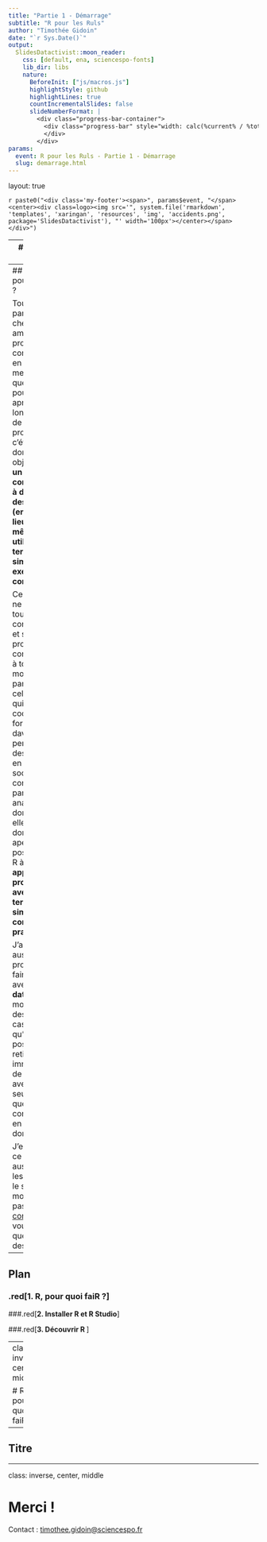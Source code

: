 ```yaml
---
title: "Partie 1 - Démarrage"
subtitle: "R pour les Ruls"
author: "Timothée Gidoin"
date: "`r Sys.Date()`"
output:
  SlidesDatactivist::moon_reader:
    css: [default, ena, sciencespo-fonts]
    lib_dir: libs
    nature:
      BeforeInit: ["js/macros.js"]
      highlightStyle: github
      highlightLines: true
      countIncrementalSlides: false
      slideNumberFormat: |
        <div class="progress-bar-container">
          <div class="progress-bar" style="width: calc(%current% / %total% * 100%);">
          </div>
        </div>
params:
  event: R pour les Ruls - Partie 1 - Démarrage
  slug: demarrage.html
---
```


layout: true

<style>
.remark-slide-number {
  position: inherit;
}

.remark-slide-number .progress-bar-container {
  position: absolute;
  bottom: 0;
  height: 5px;
  display: block;
  left: 0;
  right: 0;
}

.remark-slide-number .progress-bar {
  height: 100%;
  background-color: #006D6A;
}

</style>


`r paste0("<div class='my-footer'><span>", params$event, "</span> <center><div class=logo><img src='", system.file('rmarkdown', 'templates', 'xaringan', 'resources', 'img', 'accidents.png', package='SlidesDatactivist'), "' width='100px'></center></span></div>")` 
 
---
## Avant de démarrer


#### Slides : `r paste0("https://gidoin.github.io/learnrsimply/", params$slug)`

#### Sources : `r paste0("https://github.com/Gidoin/learnrsimply/")`

This production is freely reusable under the terms of the licence  [Creative Commons 4.0 BY-SA](https://creativecommons.org/licenses/by-sa/4.0/legalcode.fr).

.center[ *** Le contenu de ces slides est en grande partie la synthèse et la récupération de contenus créés par d'autres, que je m'efforcerais de lister systématiquement. Je tiens à remercier mes camarades de Datactivist, et notamment [Joël Gombin](https://twitter.com/joelgombin) qui m'a appris les rudiments de R et m'a donné envie d'aller plus loin dans son apprentissage ***]

<BR>

.center[<img src="./img/ccbysa.png" height="100"/>] 

---
## Pourquoi R pour les ~~N~~ Ruls ?

Tout d'abord parce que je cherche à améliorer mes propres compétences en R. Et le meilleur moyen que j'ai trouvé pour cela, après une longue période de procrastination, c'était de me donner cet objectif : **créer un cours complet sur R, à destination des débutants (en premier lieu, moi-même), en utilisant des termes simples et des exemples concrets**.

Ce cours peut ne pas être tout à fait conventionnel et sa progression ne conviendra pas à tout le monde, en particulier celles et ceux qui savent déjà coder. Cette formation est davantage pensée pour des étudiants en sciences sociales, sans connaissances particulières en analyse de données, et elle vise à donner un bon aperçu des possibilités de R à travers **une approche très progressive, avec des termes simples et des conseils pratiques.**

J'aimerais aussi en profiter pour faire des ponts avec l'**open data**, et montrer, via des études de cas concrètes, qu'il est possible d'en retirer immédiatement de la valeur avec seulement quelques connaissances en analyse de données.

J'espère que ce cours sera aussi utile pour les autres qu'il le sera pour moi. N'hésitez pas à me [contacter](mailto:timothee.gidoin@sciencespo.fr) si vous avez des questions ou des remarques.

---
## Plan 

### .red[**1. R, pour quoi faiR ?**]

###.red[**2. Installer R et R Studio**]

###.red[**3. Découvrir R **]

---
class: inverse, center, middle

# R, pour quoi faiR ?

---

## Titre

---
class: inverse, center, middle

# Merci !

Contact : [timothee.gidoin@sciencespo.fr](mailto:timothee.gidoin@sciencespo.fr)

